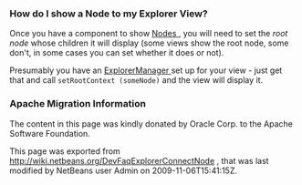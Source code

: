 <!--

    Licensed to the Apache Software Foundation (ASF) under one
    or more contributor license agreements.  See the NOTICE file
    distributed with this work for additional information
    regarding copyright ownership.  The ASF licenses this file
    to you under the Apache License, Version 2.0 (the
    "License"); you may not use this file except in compliance
    with the License.  You may obtain a copy of the License at

      http://www.apache.org/licenses/LICENSE-2.0

    Unless required by applicable law or agreed to in writing,
    software distributed under the License is distributed on an
    "AS IS" BASIS, WITHOUT WARRANTIES OR CONDITIONS OF ANY
    KIND, either express or implied.  See the License for the
    specific language governing permissions and limitations
    under the License.

-->

===How do I show a Node to my Explorer View?===

Once you have a component to show [[DevFaqWhatIsANode |  Nodes ]], you will need to set the ''root node'' whose children it will display (some views show the root node, some don't, in some cases you can set whether it does or not).

Presumably you have an [[DevFaqExplorerManager |  ExplorerManager ]] set up for your view - just get that and call <tt>setRootContext (someNode)</tt> and the view will display it.

===Apache Migration Information===

The content in this page was kindly donated by Oracle Corp. to the
Apache Software Foundation.

This page was exported from http://wiki.netbeans.org/DevFaqExplorerConnectNode , 
that was last modified by NetBeans user Admin 
on 2009-11-06T15:41:15Z.

